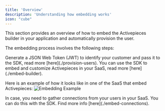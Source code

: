 ```yaml
---
title: 'Overview'
description: 'Understanding how embedding works'
icon: "cube"
---
```


<Snippet file="enterprise-feature.mdx" />

This section provides an overview of how to embed the Activepieces builder in your application and automatically provision the user.

The embedding process involves the following steps:

<Steps>
    <Step title="Provision Users" >
        Generate a JSON Web Token (JWT) to identify your customer and pass it to the SDK, read more [here](./provision-users).
    </Step>
    <Step title="Embed Builder">
        You can use the SDK to embed and customize Activepieces in your SaaS, read more [here](./embed-builder).
    </Step>
</Steps>

   
   Here is an example of how it looks like in one of the SaaS that embed Activepieces: 
  ![Embedding Example](../resources/screenshots/embedding-example.png)

<Tip>
In case, you need to gather connections from your users in your SaaS. You can do this with the SDK. Find more info [here](./embed-connections).
</Tip>

